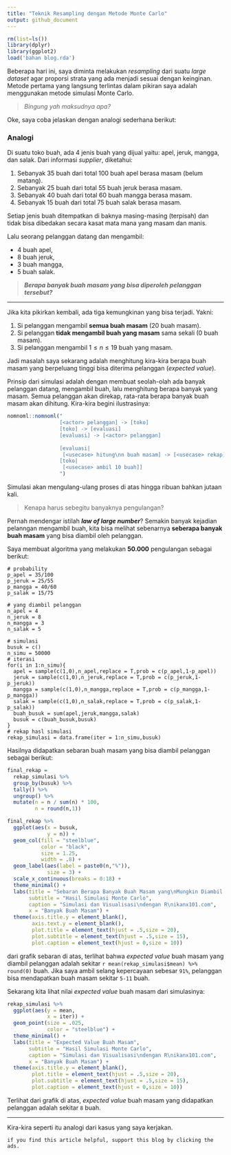 ```yaml
---
title: "Teknik Resampling dengan Metode Monte Carlo"
output: github_document
---
```


```r
rm(list=ls())
library(dplyr)
library(ggplot2)
load('bahan blog.rda')
```


Beberapa hari ini, saya diminta melakukan _resampling_ dari suatu _large dataset_ agar proporsi strata yang ada menjadi sesuai dengan keinginan. Metode pertama yang langsung terlintas dalam pikiran saya adalah menggunakan metode simulasi Monte Carlo.

> _Bingung yah maksudnya apa?_

Oke, saya coba jelaskan dengan analogi sederhana berikut:

### Analogi

Di suatu toko buah, ada 4 jenis buah yang dijual yaitu: apel, jeruk, mangga, dan salak. Dari informasi _supplier_, diketahui:

1. Sebanyak 35 buah dari total 100 buah apel berasa masam (belum matang).
1. Sebanyak 25 buah dari total 55 buah jeruk berasa masam.
1. Sebanyak 40 buah dari total 60 buah mangga berasa masam.
1. Sebanyak 15 buah dari total 75 buah salak berasa masam.

Setiap jenis buah ditempatkan di baknya masing-masing (terpisah) dan tidak bisa dibedakan secara kasat mata mana yang masam dan manis.

Lalu seorang pelanggan datang dan mengambil:

- 4 buah apel,
- 8 buah jeruk,
- 3 buah mangga,
- 5 buah salak.

> ___Berapa banyak buah masam yang bisa diperoleh pelanggan tersebut?___

---

Jika kita pikirkan kembali, ada tiga kemungkinan yang bisa terjadi. Yakni:

1. Si pelanggan mengambil __semua buah masam__ (20 buah masam).
1. Si pelanggan __tidak mengambil buah yang masam__ sama sekali (0 buah masam).
1. Si pelanggan mengambil $1 \leq n \leq 19$ buah yang masam.

Jadi masalah saya sekarang adalah menghitung kira-kira berapa buah masam yang berpeluang tinggi bisa diterima pelanggan (_expected value_).

Prinsip dari simulasi adalah dengan membuat seolah-olah ada banyak pelanggan datang, mengambil buah, lalu menghitung berapa banyak yang masam. Semua pelanggan akan direkap, rata-rata berapa banyak buah masam akan dihitung. Kira-kira begini ilustrasinya:

```r
nomnoml::nomnoml("
                 [<actor> pelanggan] -> [toko]
                 [toko] -> [evaluasi]
                 [evaluasi] -> [<actor> pelanggan]
                 
                 [evaluasi|
                  [<usecase> hitung\nn buah masam] -> [<usecase> rekap]]
                 [toko|
                  [<usecase> ambil 10 buah]]
                 ")
```

Simulasi akan mengulang-ulang proses di atas hingga ribuan bahkan jutaan kali.

> Kenapa harus sebegitu banyaknya pengulangan?

Pernah mendengar istilah ___law of large number___? Semakin banyak kejadian pelanngan mengambil buah, kita bisa melihat sebenarnya __seberapa banyak buah masam__ yang bisa diambil oleh pelanggan.

Saya membuat algoritma yang melakukan __50.000__ pengulangan sebagai berikut:

```
# probability
p_apel = 35/100
p_jeruk = 25/55
p_mangga = 40/60
p_salak = 15/75

# yang diambil pelanggan
n_apel = 4
n_jeruk = 8
n_mangga = 3
n_salak = 5

# simulasi
busuk = c()
n_simu = 50000
# iterasi
for(i in 1:n_simu){
  apel = sample(c(1,0),n_apel,replace = T,prob = c(p_apel,1-p_apel))
  jeruk = sample(c(1,0),n_jeruk,replace = T,prob = c(p_jeruk,1-p_jeruk))
  mangga = sample(c(1,0),n_mangga,replace = T,prob = c(p_mangga,1-p_mangga))
  salak = sample(c(1,0),n_salak,replace = T,prob = c(p_salak,1-p_salak))
  buah_busuk = sum(apel,jeruk,mangga,salak)
  busuk = c(buah_busuk,busuk)
}
# rekap hasl simulasi
rekap_simulasi = data.frame(iter = 1:n_simu,busuk)
```

Hasilnya didapatkan sebaran buah masam yang bisa diambil pelanggan sebagai berikut:

```r
final_rekap = 
  rekap_simulasi %>% 
  group_by(busuk) %>% 
  tally() %>% 
  ungroup() %>% 
  mutate(n = n / sum(n) * 100,
         n = round(n,1)) 

final_rekap %>% 
  ggplot(aes(x = busuk,
             y = n)) +
  geom_col(fill = "steelblue",
           color = "black",
           size = 1.25,
           width = .8) +
  geom_label(aes(label = paste0(n,"%")),
             size = 3) +
  scale_x_continuous(breaks = 0:18) +
  theme_minimal() +
  labs(title = "Sebaran Berapa Banyak Buah Masam yang\nMungkin Diambil Pelanggan",
       subtitle = "Hasil Simulasi Monte Carlo",
       caption = "Simulasi dan Visualisasi\ndengan R\nikanx101.com",
       x = "Banyak Buah Masam") +
  theme(axis.title.y = element_blank(),
        axis.text.y = element_blank(),
        plot.title = element_text(hjust = .5,size = 20),
        plot.subtitle = element_text(hjust = .5,size = 15),
        plot.caption = element_text(hjust = 0,size = 10))
```

dari grafik sebaran di atas, terlihat bahwa _expected value_ buah masam yang diambil pelanggan adalah sekitar `r mean(rekap_simulasi$mean) %>% round(0)` buah. Jika saya ambil selang kepercayaan sebesar `91%`, pelanggan bisa mendapatkan buah masam sekitar `5-11` buah.

Sekarang kita lihat nilai _expected value_ buah masam dari simulasinya:

```r
rekap_simulasi %>% 
  ggplot(aes(y = mean,
             x = iter)) +
  geom_point(size = .025,
             color = "steelblue") +
  theme_minimal() +
  labs(title = "Expected Value Buah Masam",
       subtitle = "Hasil Simulasi Monte Carlo",
       caption = "Simulasi dan Visualisasi\ndengan R\nikanx101.com",
       x = "Banyak Buah Masam") +
  theme(axis.title.y = element_blank(),
        plot.title = element_text(hjust = .5,size = 20),
        plot.subtitle = element_text(hjust = .5,size = 15),
        plot.caption = element_text(hjust = 0,size = 10))
```

Terlihat dari grafik di atas, _expected value_ buah masam yang didapatkan pelanggan adalah sekitar `8` buah.

---

Kira-kira seperti itu analogi dari kasus yang saya kerjakan.

`if you find this article helpful, support this blog by clicking the ads.`
